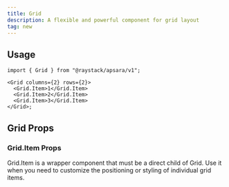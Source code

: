 ```yaml
---
title: Grid
description: A flexible and powerful component for grid layout
tag: new
---
```



<Demo data={playground} />

## Usage

```tsx
import { Grid } from "@raystack/apsara/v1";

<Grid columns={2} rows={2}>
  <Grid.Item>1</Grid.Item>
  <Grid.Item>2</Grid.Item>
  <Grid.Item>3</Grid.Item>
</Grid>;
```

## Grid Props

<auto-type-table path="./props.ts" name="GridProps" />

### Grid.Item Props

Grid.Item is a wrapper component that must be a direct child of Grid. Use it when you need to customize the positioning or styling of individual grid items.

<auto-type-table path="./props.ts" name="GridItemProps" />

